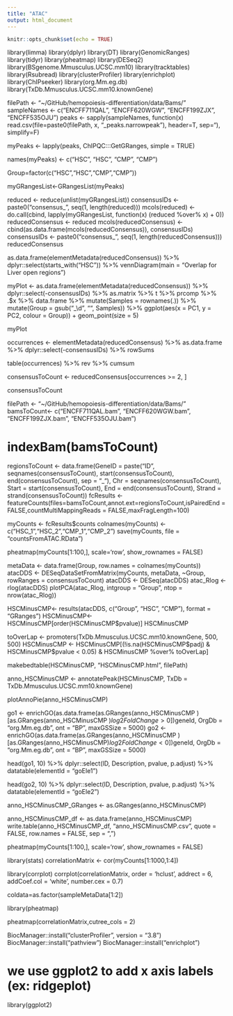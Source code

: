 ```yaml
---
title: "ATAC"
output: html_document
---
```


```r
knitr::opts_chunk$set(echo = TRUE)
```

library(limma)
library(dplyr)
library(DT)
library(GenomicRanges)
library(tidyr)
library(pheatmap)
library(DESeq2)
library(BSgenome.Mmusculus.UCSC.mm10)
library(tracktables)
library(Rsubread)
library(clusterProfiler)
library(enrichplot)
library(ChIPseeker)
library(org.Mm.eg.db)
library(TxDb.Mmusculus.UCSC.mm10.knownGene)




filePath <- "~/GitHub/hemopoiesis-differentiation/data/Bams/"
sampleNames <- c("ENCFF711QAL", "ENCFF620WGW", "ENCFF199ZJX", "ENCFF535OJU")
peaks <- sapply(sampleNames, function(x) read.csv(file=paste0(filePath, x, "_peaks.narrowpeak"), header=T, sep="\t"), simplify=F)


myPeaks <- lapply(peaks, ChIPQC:::GetGRanges, simple = TRUE)

names(myPeaks) <- c("HSC", "HSC", "CMP", "CMP")

Group=factor(c("HSC","HSC","CMP","CMP"))

myGRangesList<-GRangesList(myPeaks)   

reduced <- reduce(unlist(myGRangesList))
consensusIDs <- paste0("consensus_", seq(1, length(reduced)))
mcols(reduced) <- do.call(cbind, lapply(myGRangesList, function(x) (reduced %over% x) + 0))
reducedConsensus <- reduced
mcols(reducedConsensus) <- cbind(as.data.frame(mcols(reducedConsensus)), consensusIDs)
consensusIDs <- paste0("consensus_", seq(1, length(reducedConsensus)))
reducedConsensus




as.data.frame(elementMetadata(reducedConsensus)) %>% dplyr::select(starts_with("HSC")) %>% 
    vennDiagram(main = "Overlap for Liver open regions")
    
    


myPlot <- as.data.frame(elementMetadata(reducedConsensus)) %>% dplyr::select(-consensusIDs) %>% 
    as.matrix %>% t %>% prcomp %>% .$x %>% data.frame %>% mutate(Samples = rownames(.)) %>% 
    mutate(Group = gsub("_\\d", "", Samples)) %>% ggplot(aes(x = PC1, y = PC2, 
    colour = Group)) + geom_point(size = 5)

myPlot




occurrences <- elementMetadata(reducedConsensus) %>% as.data.frame %>% dplyr::select(-consensusIDs) %>% 
    rowSums

table(occurrences) %>% rev %>% cumsum


consensusToCount <- reducedConsensus[occurrences >= 2, ]

consensusToCount



filePath <- "~/GitHub/hemopoiesis-differentiation/data/Bams/"
bamsToCount<- c("ENCFF711QAL.bam", "ENCFF620WGW.bam", "ENCFF199ZJX.bam", "ENCFF535OJU.bam")

# indexBam(bamsToCount)
regionsToCount <- data.frame(GeneID = paste("ID", seqnames(consensusToCount), 
    start(consensusToCount), end(consensusToCount), sep = "_"), Chr = seqnames(consensusToCount), 
    Start = start(consensusToCount), End = end(consensusToCount), Strand = strand(consensusToCount))
fcResults <- featureCounts(files=bamsToCount,annot.ext=regionsToCount,isPairedEnd = FALSE,countMultiMappingReads = FALSE,maxFragLength=100)


myCounts <- fcResults$counts
colnames(myCounts) <- c("HSC_1","HSC_2","CMP_1","CMP_2")
save(myCounts, file = "countsFromATAC.RData")



pheatmap(myCounts[1:100,], scale='row', show_rownames = FALSE)





metaData <- data.frame(Group, row.names = colnames(myCounts))
atacDDS <- DESeqDataSetFromMatrix(myCounts, metaData, ~Group, rowRanges = consensusToCount)
atacDDS <- DESeq(atacDDS)
atac_Rlog <- rlog(atacDDS)
plotPCA(atac_Rlog, intgroup = "Group", ntop = nrow(atac_Rlog))







HSCMinusCMP<- results(atacDDS, c("Group", "HSC", "CMP"), format = "GRanges")
HSCMinusCMP<- HSCMinusCMP[order(HSCMinusCMP$pvalue)]
HSCMinusCMP



toOverLap <- promoters(TxDb.Mmusculus.UCSC.mm10.knownGene, 500, 500)
HSCMinusCMP <- HSCMinusCMP[(!is.na(HSCMinusCMP$padj) & HSCMinusCMP$pvalue < 0.05) & HSCMinusCMP %over% toOverLap]

makebedtable(HSCMinusCMP, "HSCMinusCMP.html", filePath)




anno_HSCMinusCMP <- annotatePeak(HSCMinusCMP, TxDb = TxDb.Mmusculus.UCSC.mm10.knownGene)


plotAnnoPie(anno_HSCMinusCMP)


go1 <- enrichGO(as.data.frame(as.GRanges(anno_HSCMinusCMP )[as.GRanges(anno_HSCMinusCMP )$log2FoldChange > 
    0])$geneId, OrgDb = "org.Mm.eg.db", ont = "BP", maxGSSize = 5000)
go2 <- enrichGO(as.data.frame(as.GRanges(anno_HSCMinusCMP )[as.GRanges(anno_HSCMinusCMP)$log2FoldChange < 
    0])$geneId, OrgDb = "org.Mm.eg.db", ont = "BP", maxGSSize = 5000)
    


head(go1, 10) %>% dplyr::select(ID, Description, pvalue, p.adjust) %>% datatable(elementId = "goEle1")
    
head(go2, 10) %>% dplyr::select(ID, Description, pvalue, p.adjust) %>% datatable(elementId = "goEle2")





anno_HSCMinusCMP_GRanges <- as.GRanges(anno_HSCMinusCMP)



anno_HSCMinusCMP_df <- as.data.frame(anno_HSCMinusCMP)
write.table(anno_HSCMinusCMP_df, "anno_HSCMinusCMP.csv", quote = FALSE, row.names = FALSE, sep = ",")












pheatmap(myCounts[1:100,], scale='row', show_rownames = FALSE)





library(stats)
correlationMatrix <- cor(myCounts[1:1000,1:4])


library(corrplot)
corrplot(correlationMatrix, order = 'hclust',  addrect = 6, addCoef.col = 'white', number.cex = 0.7) 


coldata=as.factor(sampleMetaData[1:2])

library(pheatmap)


pheatmap(correlationMatrix,cutree_cols = 2)






BiocManager::install("clusterProfiler", version = "3.8")
BiocManager::install("pathview")
BiocManager::install("enrichplot")

# we use ggplot2 to add x axis labels (ex: ridgeplot)
library(ggplot2)

